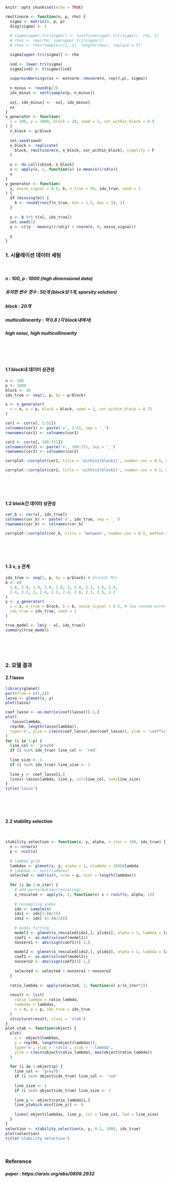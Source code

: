 ```r
knitr::opts_chunk$set(echo = TRUE)
```

```r
rmultinorm <- function(n, p, rho) {
  sigma <- matrix(0, p, p)
  diag(sigma) <- 1
  
  # sigma[upper.tri(sigma)] <- runif(sum(upper.tri(sigma)), rho, 1)
  # rhos <- rep(rho, sum(upper.tri(sigma)))
  # rhos <- rhos*sample(c(1,-1), length(rhos), replace = T)

  sigma[upper.tri(sigma)] <- rho
  
  ind <- lower.tri(sigma)
  sigma[ind] <- t(sigma)[ind] 
  
  suppressWarnings(xx <- mvtnorm::rmvnorm(n, rep(0,p), sigma))
  
  n_minus <- round(p/2)
  idx_minus <- sort(sample(p, n_minus))
  
  xx[, idx_minus] <- -xx[, idx_minus]
  xx
}
x_generator <- function(
  n = 100, p = 1000, block = 20, seed = 1, cor_within_block = 0.9
) {
  n_block <- p/block  
  
  set.seed(seed)
  x_block <- replicate(
    block, rmultinorm(n, n_block, cor_within_block), simplify = F
  )
  
  x <- do.call(cbind, x_block)
  x <- apply(x, 2, function(x) (x-mean(x))/sd(x))
  x
}
y_generator <- function(
  x, noise_signal = 0.5, b, n_true = 50, idx_true, seed = 1
) {
  if (missing(b)) {
    b <- round(runif(n_true, min = 1.5, max = 3), 1)  
  }
  
  y <- b %*% t(x[, idx_true])
  set.seed(1)
  y <- c((y - mean(y))/sd(y) + rnorm(n, 0, noise_signal))
  
  y
}
```

### 1. 시뮬레이션 데이터 세팅
<br>  

##### n : 100, p : 1000 (high dimensional data)
##### 유의한 변수 갯수 : 50개 (block당 1개, sparsity solution)
##### block : 20개
##### multicollinearity : 약 0.8 (각 block내에서)
##### high noise, high multicollinearity
<br>  
<br>  

#### 1.1 block내 데이터 상관성
```r
n <- 100
p <- 1000
block <- 20
idx_true <- seq(1, p, by = p/block)

x <- x_generator(
  n = n, p = p, block = block, seed = 1, cor_within_block = 0.75
)

cor1 <- cor(x[, 1:51])
colnames(cor1) <- paste('v', 1:51, sep = '_')
rownames(cor1) <- colnames(cor1)

cor2 <- cor(x[, 100:151])
colnames(cor2) <- paste('v', 100:151, sep = '_')
rownames(cor2) <- colnames(cor2)

corrplot::corrplot(cor1, title = 'within1(block1)', number.cex = 0.5, method = 'color', type = 'upper', tl.cex = .6, diag = F, mar=c(0,0,1.5,0))
```
```r
corrplot::corrplot(cor2, title = 'within2(block2)', number.cex = 0.5, method = 'color', type = 'upper', tl.cex = .6, diag = F, mar=c(0,0,1.5,0))
```
<br>  
<br>  

#### 1.2 block간 데이터 상관성
```r
cor_b <- cor(x[, idx_true])
colnames(cor_b) <- paste('v', idx_true, sep = '_')
rownames(cor_b) <- colnames(cor_b)

corrplot::corrplot(cor_b, title = 'between', number.cex = 0.5, method = 'color', type = 'upper', tl.cex = .6, diag = F, mar=c(0,0,1.5,0))
```
<br>  
<br>  

#### 1.3 x, y 관계
```r
idx_true <- seq(1, p, by = p/block) # block당 하나
b <- c(
  1.6, 2.9, 1.9, 2.9, 2.8, 2, 2.4, 2.3, 1.5, 2.9,
  2.4, 2.2, 2, 2.4, 2.3, 2.4, 2.8, 2.2, 2.5, 2.2
)
y <- y_generator(
  x = x, n_true = block, b = b, noise_signal = 0.5, # low random error
  idx_true = idx_true, seed = 1
)

true_model <- lm(y ~ x[, idx_true])
summary(true_model)
```
<br>  
<br>  

### 2. 모델 결과
#### 2.1 lasso
```r
library(glmnet)
par(mfrow = c(1,2))
lasso <- glmnet(x, y)
plot(lasso)

coef_lasso <- as.matrix(coef(lasso))[-1,]
plot(
  -lasso$lambda, 
  rep(NA, length(lasso$lambda)), 
  type='n', ylim = c(min(coef_lasso),max(coef_lasso)), ylab = 'coefficient', xlab = '-lambda'
)
for (i in 1:p) {
  line_col <- 'grey50'
  if (i %in% idx_true) line_col <- 'red'
  
  line_size <- 1
  if (i %in% idx_true) line_size <- 2
  
  line_y <- coef_lasso[i,]
  lines(-lasso$lambda, line_y, col=line_col, lwd=line_size)
}
title('lasso')
```
<br>  
<br>  

#### 2.2 stability selection
<br>  

```r
stability_selection <- function(x, y, alpha, n_iter = 100, idx_true) {
  n <- nrow(x)
  p <- ncol(x)
  
  # lambda grid
  lambdas <- glmnet(x, y, alpha = 1, nlambda = 100)$lambda
  # lambdas <- sort(lambdas)
  selected <- matrix(0, nrow = p, ncol = length(lambdas))
  
  for (i in 1:n_iter) {
    # add perturbation(rescaling)
    x_rescaled <- apply(x, 2, function(x) x + runif(n, alpha, 1))
    
    # resampling index
    idx <- sample(n)
    idx1 <- idx[1:(n/2)]
    idx2 <- idx[-(1:(n/2))]
    
    # model fitting
    model1 <- glmnet(x_rescaled[idx1,], y[idx1], alpha = 1, lambda = lambdas)
    coef1 <- as.matrix(coef(model1))
    nonzero1 <- abs(sign(coef1))[-1,]
    
    model2 <- glmnet(x_rescaled[idx2,], y[idx2], alpha = 1, lambda = lambdas)
    coef2 <- as.matrix(coef(model2))
    nonzero2 <- abs(sign(coef2))[-1,]
    
    selected <- selected + nonzero1 + nonzero2
  }
  
  ratio_lambda <- apply(selected, 2, function(x) x/(n_iter*2))
  
  result <- list(
    ratio_lambda = ratio_lambda,
    lambdas = lambdas, 
    n = n, p = p, idx_true = idx_true
  )
  structure(result, class = 'stab')
}
plot.stab <- function(object) {
  plot(
    x = -object$lambdas, 
    y = rep(NA, length(object$lambdas)), 
    type='n', ylab = 'ratio', xlab = '-lambda',
    ylim = c(min(object$ratio_lambda), max(object$ratio_lambda))
  )
  
  for (i in 1:object$p) {
    line_col <- 'grey75'
    if (i %in% object$idx_true) line_col <- 'red'
    
    line_size <- 1
    if (i %in% object$idx_true) line_size <- 2
    
    line_y <- object$ratio_lambda[i,]
    line_y[which.min(line_y)] <- 0
    
    lines(-object$lambdas, line_y, col = line_col, lwd = line_size)
  }
}
selection <- stability_selection(x, y, 0.2, 1000, idx_true)
plot(selection)
title('stability selection')
```
<br>  

### Reference  
##### paper : https://arxiv.org/abs/0809.2932  
